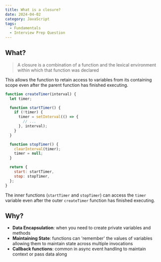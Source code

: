 ```yaml
---
title: What is a closure?
date: 2024-04-02
category: JavaScript
tags:
  - Fundamentals
  - Interview Prep Question
---
```


## What?

> A closure is a combination of a function and the lexical environment within which that function was declared

This allows the function to retain access to variables from its containing scope even after the parent function has finished executing.

```js
function createTimer(interval) {
  let timer;

  function startTimer() {
    if (!timer) {
      timer = setInterval(() => {
        // ...
      }, interval);
    }
  }

  function stopTimer() {
    clearInterval(timer);
    timer = null;
  }

  return {
    start: startTimer,
    stop: stopTimer,
  };
}
```

The inner functions (`startTimer` and `stopTimer`) can access the `timer` variable even after the outer `createTimer` function has finished executing.

## Why?

- **Data Encapsulation**: when you need to create private variables and methods
- **Maintaining State**: functions can 'remember' the values of variables allowing them to maintain state across multiple invocations
- **Callback functions**: common in async event handling to maintain context or pass data along
